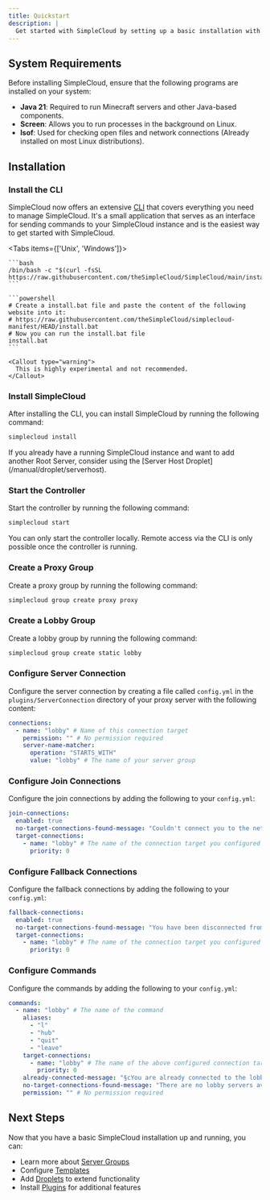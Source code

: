 ```yaml
---
title: Quickstart
description: |
  Get started with SimpleCloud by setting up a basic installation with a proxy and lobby server.
---
```


## System Requirements

Before installing SimpleCloud, ensure that the following programs are installed on your system:

- **Java 21**: Required to run Minecraft servers and other Java-based components.
- **Screen**: Allows you to run processes in the background on Linux.
- **lsof**: Used for checking open files and network connections (Already installed on most Linux distributions).

## Installation

### Install the CLI

SimpleCloud now offers an extensive [CLI](/manual/cli) that covers everything you need to manage SimpleCloud. It's a small application that serves as an interface for sending commands to your SimpleCloud instance and is the easiest way to get started with SimpleCloud.

<Tabs items={['Unix', 'Windows']}>
  <Tab>

    ```bash
    /bin/bash -c "$(curl -fsSL
    https://raw.githubusercontent.com/theSimpleCloud/SimpleCloud/main/install.sh)"
    ```

  </Tab>
  <Tab>
  
    ```powershell
    # Create a install.bat file and paste the content of the following website into it:
    # https://raw.githubusercontent.com/theSimpleCloud/simplecloud-manifest/HEAD/install.bat
    # Now you can run the install.bat file
    install.bat
    ```

    <Callout type="warning">
      This is highly experimental and not recommended.
    </Callout>

  </Tab>
</Tabs>

### Install SimpleCloud

After installing the CLI, you can install SimpleCloud by running the following command:

```bash
simplecloud install
```

<Callout>
  If you already have a running SimpleCloud instance and want to add another
  Root Server, consider using the [Server Host
  Droplet](/manual/droplet/serverhost).
</Callout>

### Start the Controller

Start the controller by running the following command:

```bash
simplecloud start
```

<Callout>
  You can only start the controller locally. Remote access via the CLI is only
  possible once the controller is running.
</Callout>

### Create a Proxy Group

Create a proxy group by running the following command:

```bash
simplecloud group create proxy proxy
```

### Create a Lobby Group

Create a lobby group by running the following command:

```bash
simplecloud group create static lobby
```

### Configure Server Connection

Configure the server connection by creating a file called `config.yml` in the `plugins/ServerConnection` directory of your proxy server with the following content:

```yaml
connections:
  - name: "lobby" # Name of this connection target
    permission: "" # No permission required
    server-name-matcher:
      operation: "STARTS_WITH"
      value: "lobby" # The name of your server group
```

### Configure Join Connections

Configure the join connections by adding the following to your `config.yml`:

```yaml
join-connections:
  enabled: true
  no-target-connections-found-message: "Couldn't connect you to the network because no target servers are available."
  target-connections:
    - name: "lobby" # The name of the connection target you configured above
      priority: 0
```

### Configure Fallback Connections

Configure the fallback connections by adding the following to your `config.yml`:

```yaml
fallback-connections:
  enabled: true
  no-target-connections-found-message: "You have been disconnected from the network since you have been kicked and no fallback server are available."
  target-connections:
    - name: "lobby" # The name of the connection target you configured above
      priority: 0
```

### Configure Commands

Configure the commands by adding the following to your `config.yml`:

```yaml
commands:
  - name: "lobby" # The name of the command
    aliases:
      - "l"
      - "hub"
      - "quit"
      - "leave"
    target-connections:
      - name: "lobby" # The name of the above configured connection target
        priority: 0
    already-connected-message: "§cYou are already connected to the lobby!"
    no-target-connections-found-message: "There are no lobby servers available at the moment."
    permission: "" # No permission required
```

## Next Steps

Now that you have a basic SimpleCloud installation up and running, you can:

- Learn more about [Server Groups](/manual/resources/groups)
- Configure [Templates](/manual/resources/templates)
- Add [Droplets](/manual/droplet/overview) to extend functionality
- Install [Plugins](/manual/plugin/overview) for additional features
